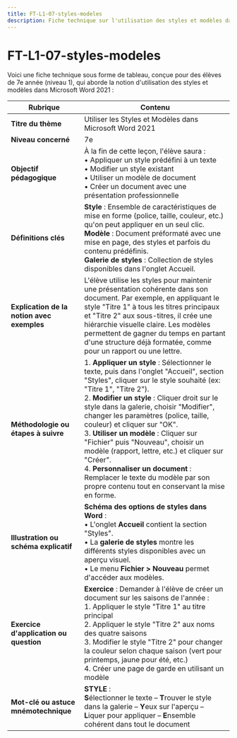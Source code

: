 ```yaml
---
title: FT-L1-07-styles-modeles
description: Fiche technique sur l'utilisation des styles et modèles dans Word 2021
---
```


# FT-L1-07-styles-modeles
Voici une fiche technique sous forme de tableau, conçue pour des élèves de 7e année (niveau 1), qui aborde la notion d'utilisation des styles et modèles dans Microsoft Word 2021 :

| **Rubrique**                                  | **Contenu**                                                                                                                                                                                                                                                                                                                                                                                                                        |
|-----------------------------------------------|-------------------------------------------------------------------------------------------------------------------------------------------------------------------------------------------------------------------------------------------------------------------------------------------------------------------------------------------------------------------------------------------------------------------------------------|
| **Titre du thème**                            | Utiliser les Styles et Modèles dans Microsoft Word 2021                                                                                                                                                                                                                                                                                                                                                                                         |
| **Niveau concerné**                           | 7e                                                                                                                                                                                                                                                                                                                                                                                                                                  |
| **Objectif pédagogique**                      | À la fin de cette leçon, l'élève saura : <br/>• Appliquer un style prédéfini à un texte <br/>• Modifier un style existant <br/>• Utiliser un modèle de document <br/>• Créer un document avec une présentation professionnelle                                                                                                                                                                                                                |
| **Définitions clés**                          | **Style** : Ensemble de caractéristiques de mise en forme (police, taille, couleur, etc.) qu'on peut appliquer en un seul clic. <br/>**Modèle** : Document préformaté avec une mise en page, des styles et parfois du contenu prédéfinis. <br/>**Galerie de styles** : Collection de styles disponibles dans l'onglet Accueil.                                                                                                                                                                          |
| **Explication de la notion avec exemples**    | L'élève utilise les styles pour maintenir une présentation cohérente dans son document. Par exemple, en appliquant le style "Titre 1" à tous les titres principaux et "Titre 2" aux sous-titres, il crée une hiérarchie visuelle claire. Les modèles permettent de gagner du temps en partant d'une structure déjà formatée, comme pour un rapport ou une lettre.                                                                                                                       |
| **Méthodologie ou étapes à suivre**           | 1. **Appliquer un style** : Sélectionner le texte, puis dans l'onglet "Accueil", section "Styles", cliquer sur le style souhaité (ex: "Titre 1", "Titre 2").<br/>2. **Modifier un style** : Cliquer droit sur le style dans la galerie, choisir "Modifier", changer les paramètres (police, taille, couleur) et cliquer sur "OK".<br/>3. **Utiliser un modèle** : Cliquer sur "Fichier" puis "Nouveau", choisir un modèle (rapport, lettre, etc.) et cliquer sur "Créer".<br/>4. **Personnaliser un document** : Remplacer le texte du modèle par son propre contenu tout en conservant la mise en forme. |
| **Illustration ou schéma explicatif**         | **Schéma des options de styles dans Word** : <br/>• L'onglet **Accueil** contient la section "Styles". <br/>• La **galerie de styles** montre les différents styles disponibles avec un aperçu visuel. <br/>• Le menu **Fichier > Nouveau** permet d'accéder aux modèles.                                                                                   |
| **Exercice d'application ou question**        | **Exercice** : Demander à l'élève de créer un document sur les saisons de l'année : <br/>1. Appliquer le style "Titre 1" au titre principal <br/>2. Appliquer le style "Titre 2" aux noms des quatre saisons <br/>3. Modifier le style "Titre 2" pour changer la couleur selon chaque saison (vert pour printemps, jaune pour été, etc.) <br/>4. Créer une page de garde en utilisant un modèle                                                                                                                    |
| **Mot-clé ou astuce mnémotechnique**          | **STYLE** : <br/>**S**électionner le texte – **T**rouver le style dans la galerie – **Y**eux sur l'aperçu – **L**iquer pour appliquer – **E**nsemble cohérent dans tout le document                                                                                                                                                                                                                                                                                                                           |